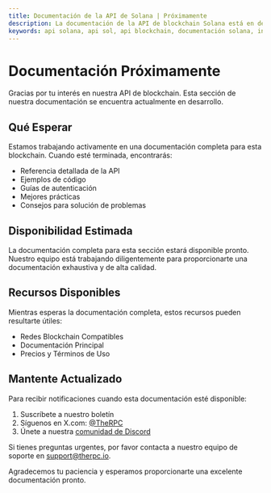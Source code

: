 ```yaml
---
title: Documentación de la API de Solana | Próximamente
description: La documentación de la API de blockchain Solana está en desarrollo. Mantente actualizado sobre nuestro progreso y explora los recursos disponibles mientras esperas guías y referencias completas.
keywords: api solana, api sol, api blockchain, documentación solana, integración solana, api criptomoneda, desarrollo solana, desarrollo blockchain, blockchain de alto rendimiento
---
```


# Documentación Próximamente

Gracias por tu interés en nuestra API de blockchain. Esta sección de nuestra documentación se encuentra actualmente en desarrollo.

## Qué Esperar

Estamos trabajando activamente en una documentación completa para esta blockchain. Cuando esté terminada, encontrarás:

- Referencia detallada de la API
- Ejemplos de código
- Guías de autenticación
- Mejores prácticas
- Consejos para solución de problemas

## Disponibilidad Estimada

La documentación completa para esta sección estará disponible pronto. Nuestro equipo está trabajando diligentemente para proporcionarte una documentación exhaustiva y de alta calidad.

## Recursos Disponibles

Mientras esperas la documentación completa, estos recursos pueden resultarte útiles:

- <Link to="/chains">Redes Blockchain Compatibles</Link>
- <Link to="/docs">Documentación Principal</Link>
- <Link to="/pricing">Precios y Términos de Uso</Link>

## Mantente Actualizado

Para recibir notificaciones cuando esta documentación esté disponible:

1. Suscríbete a nuestro boletín
2. Síguenos en X.com: <a href="https://x.com/therpcio" target="_blank" rel="noopener noreferrer">@TheRPC</a>
3. Únete a nuestra <a href="https://discord.gg/yN7Shhx94G" target="_blank" rel="noopener noreferrer">comunidad de Discord</a>

Si tienes preguntas urgentes, por favor contacta a nuestro equipo de soporte en support@therpc.io.

Agradecemos tu paciencia y esperamos proporcionarte una excelente documentación pronto.
